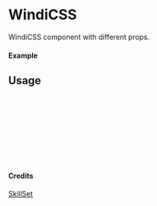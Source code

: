 
<Meta of={WindiCSS} title="SkillSet/WindiCSS" />

# WindiCSS

WindiCSS component with different props.

#### Example

<Canvas of={WindiCSS.Primary} />

## Usage

```ts
import { WindiCSS } from "yadl-ui";

const Example = () => {
  return (
      <WindiCSS />
  );
};

export default Example;
```

#### Credits
[SkillSet](https://skillicons.dev)
